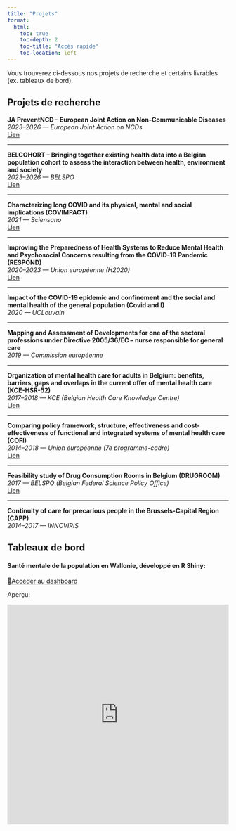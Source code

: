 ---
title: "Projets"
format:
  html:
    toc: true
    toc-depth: 2
    toc-title: "Accès rapide"
    toc-location: left
---

Vous trouverez ci-dessous nos projets de recherche et certains livrables (ex. tableaux de bord).

## Projets de recherche {#projets}

**JA PreventNCD – European Joint Action on Non-Communicable Diseases**\
*2023–2026 — European Joint Action on NCDs*\
[Lien](https://preventncd.eu/)

------------------------------------------------------------------------

**BELCOHORT – Bringing together existing health data into a Belgian population cohort to assess the interaction between health, environment and society**\
*2023–2026 — BELSPO*\
[Lien](https://www.sciensano.be/fr/projets/rassembler-les-donnees-de-sante-existantes-et-nouvelles-dans-une-cohorte-epidemiologique-belge-afin)

------------------------------------------------------------------------

**Characterizing long COVID and its physical, mental and social implications (COVIMPACT)**\
*2021 — Sciensano*\
[Lien](https://www.sciensano.be/fr/projets/covid-long-et-ses-implications-physiques-mentales-et-sociales)

------------------------------------------------------------------------

**Improving the Preparedness of Health Systems to Reduce Mental Health and Psychosocial Concerns resulting from the COVID-19 Pandemic (RESPOND)**\
*2020–2023 — Union européenne (H2020)*\
[Lien](https://respond-project.eu/)

------------------------------------------------------------------------

**Impact of the COVID-19 epidemic and confinement and the social and mental health of the general population (Covid and I)**\
*2020 — UCLouvain*

------------------------------------------------------------------------

**Mapping and Assessment of Developments for one of the sectoral professions under Directive 2005/36/EC – nurse responsible for general care**\
*2019 — Commission européenne*

------------------------------------------------------------------------

**Organization of mental health care for adults in Belgium: benefits, barriers, gaps and overlaps in the current offer of mental health care (KCE-HSR-52)**\
*2017–2018 — KCE (Belgian Health Care Knowledge Centre)*\
[Lien](https://kce.fgov.be/en/publications/all-reports/organisation-of-mental-health-care-for-adults-in-belgium)

------------------------------------------------------------------------

**Comparing policy framework, structure, effectiveness and cost-effectiveness of functional and integrated systems of mental health care (COFI)**\
*2014–2018 — Union européenne (7e programme-cadre)*\
[Lien](https://cordis.europa.eu/project/id/602645)

------------------------------------------------------------------------

**Feasibility study of Drug Consumption Rooms in Belgium (DRUGROOM)**\
*2017 — BELSPO (Belgian Federal Science Policy Office)*\
[Lien](https://www.belspo.be/belspo/fedra/DR/DR78_DRUGROOM_summary2018_en.pdf)

------------------------------------------------------------------------

**Continuity of care for precarious people in the Brussels-Capital Region (CAPP)**\
*2014–2017 — INNOVIRIS*\

## Tableaux de bord {#dashboard}

#### Santé mentale de la population en Wallonie, développé en R Shiny: 

[🔗 ](https://www.linkedin.com/in/pierre-smith-48855aa9/){target="_blank"}[Accéder au dashboard](https://pierre-smith.shinyapps.io/sante_mentale_wallonie/){target="_blank"}

Aperçu:

<iframe src="https://pierre-smith.shinyapps.io/sante_mentale_wallonie/" width="100%" height="500" frameborder="0">

</iframe>

### 
